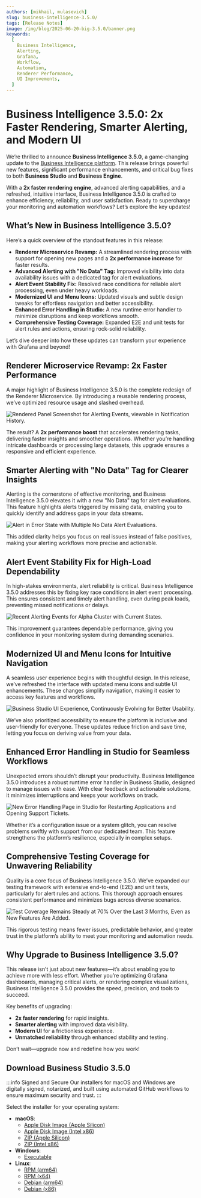 ```yaml
---
authors: [mikhail, mulasevich]
slug: business-intelligence-3.5.0/
tags: [Release Notes]
image: /img/blog/2025-06-20-big-3.5.0/banner.png
keywords:
  [
    Business Intelligence,
    Alerting,
    Grafana,
    Workflow,
    Automation,
    Renderer Performance,
    UI Improvements,
  ]
---
```



# Business Intelligence 3.5.0: 2x Faster Rendering, Smarter Alerting, and Modern UI

We’re thrilled to announce **Business Intelligence 3.5.0**, a game-changing update to the [Business Intelligence platform](/docs/). This release brings powerful new features, significant performance enhancements, and critical bug fixes to both **Business Studio** and **Business Engine**.

With a **2x faster rendering engine**, advanced alerting capabilities, and a refreshed, intuitive interface, Business Intelligence 3.5.0 is crafted to enhance efficiency, reliability, and user satisfaction. Ready to supercharge your monitoring and automation workflows? Let’s explore the key updates!

## What’s New in Business Intelligence 3.5.0?

Here’s a quick overview of the standout features in this release:

- **Renderer Microservice Revamp:** A streamlined rendering process with support for opening new pages and a **2x performance increase** for faster results.
- **Advanced Alerting with "No Data" Tag:** Improved visibility into data availability issues with a dedicated tag for alert evaluations.
- **Alert Event Stability Fix:** Resolved race conditions for reliable alert processing, even under heavy workloads.
- **Modernized UI and Menu Icons:** Updated visuals and subtle design tweaks for effortless navigation and better accessibility.
- **Enhanced Error Handling in Studio:** A new runtime error handler to minimize disruptions and keep workflows smooth.
- **Comprehensive Testing Coverage:** Expanded E2E and unit tests for alert rules and actions, ensuring rock-solid reliability.

Let’s dive deeper into how these updates can transform your experience with Grafana and beyond!

## Renderer Microservice Revamp: 2x Faster Performance

A major highlight of Business Intelligence 3.5.0 is the complete redesign of the Renderer Microservice. By introducing a reusable rendering process, we’ve optimized resource usage and slashed overhead.

<Image
  title="Rendered Panel Screenshot for Alerting Events, viewable in Notification History."
  src="/img/blog/2025-06-20-big-3.5.0/alert-history.gif"
/>

The result? A **2x performance boost** that accelerates rendering tasks, delivering faster insights and smoother operations. Whether you’re handling intricate dashboards or processing large datasets, this upgrade ensures a responsive and efficient experience.

## Smarter Alerting with "No Data" Tag for Clearer Insights

Alerting is the cornerstone of effective monitoring, and Business Intelligence 3.5.0 elevates it with a new "No Data" tag for alert evaluations. This feature highlights alerts triggered by missing data, enabling you to quickly identify and address gaps in your data streams.

<Image
  title="Alert in Error State with Multiple No Data Alert Evaluations."
  src="/img/blog/2025-06-20-big-3.5.0/no-data.png"
/>

This added clarity helps you focus on real issues instead of false positives, making your alerting workflows more precise and actionable.

## Alert Event Stability Fix for High-Load Dependability

In high-stakes environments, alert reliability is critical. Business Intelligence 3.5.0 addresses this by fixing key race conditions in alert event processing. This ensures consistent and timely alert handling, even during peak loads, preventing missed notifications or delays.

<Image
  title="Recent Alerting Events for Alpha Cluster with Current States."
  src="/img/blog/2025-06-20-big-3.5.0/alpha-cluster.png"
/>

This improvement guarantees dependable performance, giving you confidence in your monitoring system during demanding scenarios.

## Modernized UI and Menu Icons for Intuitive Navigation

A seamless user experience begins with thoughtful design. In this release, we’ve refreshed the interface with updated menu icons and subtle UI enhancements. These changes simplify navigation, making it easier to access key features and workflows.

<Image
  title="Business Studio UI Experience, Continuously Evolving for Better Usability."
  src="/img/blog/2025-06-20-big-3.5.0/alert-settings.png"
/>

We’ve also prioritized accessibility to ensure the platform is inclusive and user-friendly for everyone. These updates reduce friction and save time, letting you focus on deriving value from your data.

## Enhanced Error Handling in Studio for Seamless Workflows

Unexpected errors shouldn’t disrupt your productivity. Business Intelligence 3.5.0 introduces a robust runtime error handler in Business Studio, designed to manage issues with ease. With clear feedback and actionable solutions, it minimizes interruptions and keeps your workflows on track.

<Image
  title="New Error Handling Page in Studio for Restarting Applications and Opening Support Tickets."
  src="/img/blog/2025-06-20-big-3.5.0/error.png"
/>

Whether it’s a configuration issue or a system glitch, you can resolve problems swiftly with support from our dedicated team. This feature strengthens the platform’s resilience, especially in complex setups.

## Comprehensive Testing Coverage for Unwavering Reliability

Quality is a core focus of Business Intelligence 3.5.0. We’ve expanded our testing framework with extensive end-to-end (E2E) and unit tests, particularly for alert rules and actions. This thorough approach ensures consistent performance and minimizes bugs across diverse scenarios.

<Image
  title="Test Coverage Remains Steady at 70% Over the Last 3 Months, Even as New Features Are Added."
  src="/img/blog/2025-06-20-big-3.5.0/coverage.png"
/>

This rigorous testing means fewer issues, predictable behavior, and greater trust in the platform’s ability to meet your monitoring and automation needs.

## Why Upgrade to Business Intelligence 3.5.0?

This release isn’t just about new features—it’s about enabling you to achieve more with less effort. Whether you’re optimizing Grafana dashboards, managing critical alerts, or rendering complex visualizations, Business Intelligence 3.5.0 provides the speed, precision, and tools to succeed.

Key benefits of upgrading:

- **2x faster rendering** for rapid insights.
- **Smarter alerting** with improved data visibility.
- **Modern UI** for a frictionless experience.
- **Unmatched reliability** through enhanced stability and testing.

Don’t wait—upgrade now and redefine how you work!

## Download Business Studio 3.5.0

:::info Signed and Secure
Our installers for macOS and Windows are digitally signed, notarized, and built using automated GitHub workflows to ensure maximum security and trust.
:::

Select the installer for your operating system:

- **macOS**:
  - [Apple Disk Image (Apple Silicon)](https://github.com/VolkovLabs/business-intelligence/releases/download/v3.5.0/Business.Studio-3.5.0-arm64.dmg)
  - [Apple Disk Image (Intel x86)](https://github.com/VolkovLabs/business-intelligence/releases/download/v3.5.0/Business.Studio-3.5.0-x64.dmg)
  - [ZIP (Apple Silicon)](https://github.com/VolkovLabs/business-intelligence/releases/download/v3.5.0/Business.Studio-darwin-arm64-3.5.0.zip)
  - [ZIP (Intel x86)](https://github.com/VolkovLabs/business-intelligence/releases/download/v3.5.0/Business.Studio-darwin-x64-3.5.0.zip)
- **Windows**:
  - [Executable](https://github.com/VolkovLabs/business-intelligence/releases/download/v3.5.0/Business.Studio-3.5.0.Setup.exe)
- **Linux**:
  - [RPM (arm64)](https://github.com/VolkovLabs/business-intelligence/releases/download/v3.5.0/business-studio-3.5.0-1.arm64.rpm)
  - [RPM (x64)](https://github.com/VolkovLabs/business-intelligence/releases/download/v3.5.0/business-studio-3.5.0-1.x86_64.rpm)
  - [Debian (arm64)](https://github.com/VolkovLabs/business-intelligence/releases/download/v3.5.0/business-studio_3.5.0_arm64.deb)
  - [Debian (x86)](https://github.com/VolkovLabs/business-intelligence/releases/download/v3.5.0/business-studio_3.5.0_amd64.deb)

<GettingStarted />

<Feedback />
